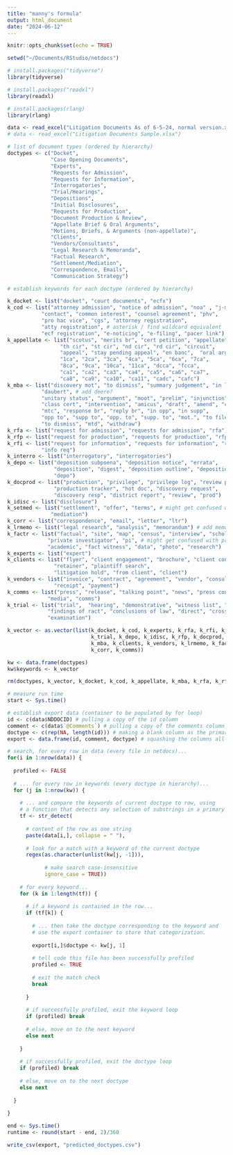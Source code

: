 ```yaml
---
title: "manny's formula"
output: html_document
date: "2024-06-12"
---
```


```r
knitr::opts_chunk$set(echo = TRUE)

setwd("~/Documents/RStudio/netdocs")

# install.packages("tidyverse")
library(tidyverse)

# install.packages("readxl")
library(readxl)

# install.packages(rlang)
library(rlang)

data <- read_excel("Litigation Documents As of 6-5-24, normal version.xlsx")
# data <- read_excel("Litigation Documents Sample.xlsx")
```

```r

# list of document types (ordered by hierarchy)
doctypes <- c("Docket",
              "Case Opening Documents",
              "Experts",
              "Requests for Admission",
              "Requests for Information",
              "Interrogatories",
              "Trial/Hearings",
              "Depositions",
              "Initial Disclosures",
              "Requests for Production",
              "Document Production & Review",
              "Appellate Brief & Oral Arguments",
              "Motions, Briefs, & Arguments (non-appellate)",
              "Clients",
              "Vendors/Consultants",
              "Legal Research & Memoranda",
              "Factual Research",
              "Settlement/Mediation",
              "Correspondence, Emails",
              "Communication Strategy")

# establish keywords for each doctype (ordered by hierarchy)

k_docket <- list("docket", "court documents", "ecfx")
k_cod <- list("attorney admission", "notice of admission", "noa" , "j-memo", 
           "contact", "common interest", "counsel agreement", "phv", 
           "pro hac vice", "cgs", "attorney registration", 
           "atty registration", # asterisk / find wildcard equivalent
           "ecf registration", "e-noticing", "e-filing", "pacer link")
k_appellate <- list("scotus", "merits br", "cert petition", "appellate", 
                 "th cir", "st cir", "nd cir", "rd cir", "circuit", 
                 "appeal", "stay pending appeal", "en banc",  "oral arg", 
                 "1ca", "2ca", "3ca", "4ca", "5ca", "6ca", "7ca",  
                 "8ca", "9ca", "10ca", "11ca", "dcca", "fcca",
                 "ca1", "ca2", "ca3", "ca4", "ca5", "ca6", "ca7", 
                 "ca8", "ca9", "ca10", "ca11", "cadc", "cafc")
k_mba <- list("discovery mot", "to dismiss", "summary judgement", "in limine", 
           "daubert", # add deere?
           "unitary status", "argument", "moot", "prelim", "injunction", 
           "class cert", "intervention", "amicus", "draft", "amend", "compel", 
           "mtc", "response br", "reply br", "in opp", "in supp", 
           "opp to", "supp to", "opp. to", "supp. to", "mot.", "to file", 
           "to dismiss", "mtd", "withdraw")
k_rfa <- list("request for admission", "requests for admission", "rfa")
k_rfp <- list("request for production", "requests for production", "rfp", "r4p")
k_rfi <- list("request for information", "requests for information", "rfi",
           "info req")
k_interro <- list("interrogatory", "interrogatories")
k_depo <- list("deposition subpoena", "deposition notice", "errata", 
               "deposition", "digest", "deposition outline", "deposition note",
               "depo")
k_docprod <- list("production", "privilege", "privilege log", "review protocol", 
               "production tracker", "hot doc", "discovery request", 
               "discovery resp", "district report", "review", "prod")
k_idisc <- list("disclosure")
k_setmed <- list("settlement", "offer", "terms", # might get confused with contracts
              "mediation")
k_corr <- list("correspondence", "email", "letter", "ltr")
k_lrmemo <- list("legal research", "analysis", "memorandum") # add memo?
k_factr <- list("factual", "site", "map", "census", "interview", "scholarly", 
             "private investigator", "pi", # might get confused with prelim inj
             "academic", "fact witness", "data", "photo", "research")
k_experts <- list("expert")
k_clients <- list("flyer", "client engagement", "brochure", "client contacts", 
               "retainer", "plaintiff search", 
               "litigation hold", "from client", "client")
k_vendors <- list("invoice", "contract", "agreement", "vendor", "consultant", 
               "receipt", "payment")
k_comms <- list("press", "release", "talking point", "news", "press conference", 
             "media", "comms")
k_trial <- list("trial",  "hearing", "demonstrative", "witness list", "fof", 
             "findings of ract", "conclusions of law", "direct", "cross", 
             "examination")

k_vector <- as.vector(list(k_docket, k_cod, k_experts, k_rfa, k_rfi, k_interro,
                           k_trial, k_depo, k_idisc, k_rfp, k_docprod, k_appellate,
                           k_mba, k_clients, k_vendors, k_lrmemo, k_factr, k_setmed,
                           k_corr, k_comms))

kw <- data.frame(doctypes)
kw$keywords <- k_vector

rm(doctypes, k_vector, k_docket, k_cod, k_appellate, k_mba, k_rfa, k_rfp, k_rfi, k_interro, k_depo, k_docprod, k_idisc, k_setmed, k_corr, k_lrmemo, k_factr, k_experts, k_clients, k_vendors, k_comms, k_trial)
```

```r

# measure run time
start <- Sys.time()

# establish export data (container to be populated by for loop)
id <- c(data$NDDOCID) # pulling a copy of the id column
comment <- c(data$`@Comments`) # pulling a copy of the comments column
doctype <- c(rep(NA, length(id))) # making a blank column as the primary container for predicted doctypes
export <- data.frame(id, comment, doctype) # squashing the columns all together into one table

# search, for every row in data (every file in netdocs)...
for(i in 1:nrow(data)) {
  
  profiled <- FALSE
  
  # ... for every row in keywords (every doctype in hierarchy)...
  for (j in 1:nrow(kw)) {
    
    # ... and compare the keywords of current doctype to row, using
    # a function that detects any selection of substrings in a primary string
    tf <- str_detect( 
      
      # content of the row as one string
      paste(data[i,], collapse = " "), 
      
      # look for a match with a keyword of the current doctype
      regex(as.character(unlist(kw[j, -1])),
            
            # make search case-insensitive
            ignore_case = TRUE)) 
    
    # for every keyword...
    for (k in 1:length(tf)) {
      
      # if a keyword is contained in the row...
      if (tf[k]) { 
        
        # ... then take the doctype corresponding to the keyword and
        # use the export container to store that categorization.
        
        export[i,]$doctype <- kw[j, 1]
        
        # tell code this file has been successfully profiled
        profiled <- TRUE
        
        # exit the match check 
        break
        
      }
      
      # if successfully profiled, exit the keyword loop
      if (profiled) break
      
      # else, move on to the next keyword
      else next
      
    }
    
    # if successfully profiled, exit the doctype loop
    if (profiled) break
    
    # else, move on to the next doctype
    else next
    
  }
  
}

end <- Sys.time()
runtime <- round(start - end, 2)/360

write_csv(export, "predicted_doctypes.csv")
```

